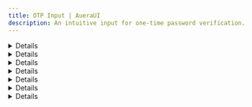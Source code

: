 ```yaml
---
title: OTP Input | AueraUI
description: An intuitive input for one-time password verification.
---
```


<DetailCard label="OTPInput" description='An intuitive input for one-time password verification.'/>

<Details>
<OTPDemo/>
</Details>

<Details id='examples'>
<HeaderLabel id='examples'>Examples</HeaderLabel>
</Details>
<Details id='with-card'>
  <HeaderLabel id='with-card' as='h3'>With Card</HeaderLabel>
  <p className="text">
    The OTP component only styles the input fields, leaving the surrounding interface unstyled. You can wrap it
     in a card or other containers to match your design.
  </p>
  <OTPWithCard />
</Details>

<Details id='length'>
  <HeaderLabel id='length' as='h3'>Length</HeaderLabel>
  <p className="text">
    Using the <CodeTag>length</CodeTag> prop, you can adjust the number of OTP input fields to match your desired
    length.
  </p>
  <OTPLength />
</Details>

<Details id='on-complete'>
  <HeaderLabel id='on-complete' as='h3'>onComplete</HeaderLabel>
  <p className="text">
    The <CodeTag>onComplete</CodeTag> prop allows you to execute a function when the user has fully entered the OTP.
  </p>
  <OnCompleteOTP />
</Details>

<Details id='error'>
  <HeaderLabel id='error' as='h3'>Error</HeaderLabel>
  <p className="text">
    Handle invalid OTP inputs by using the <CodeTag>error</CodeTag> prop to show visual feedback
     when the entered OTP is incorrect.
  </p>
  <OTPError />
</Details>


<Details id='api-reference'>
<HeaderLabel id='api-reference'>API Reference</HeaderLabel>
<APITable reference={otpRef} />
</Details>